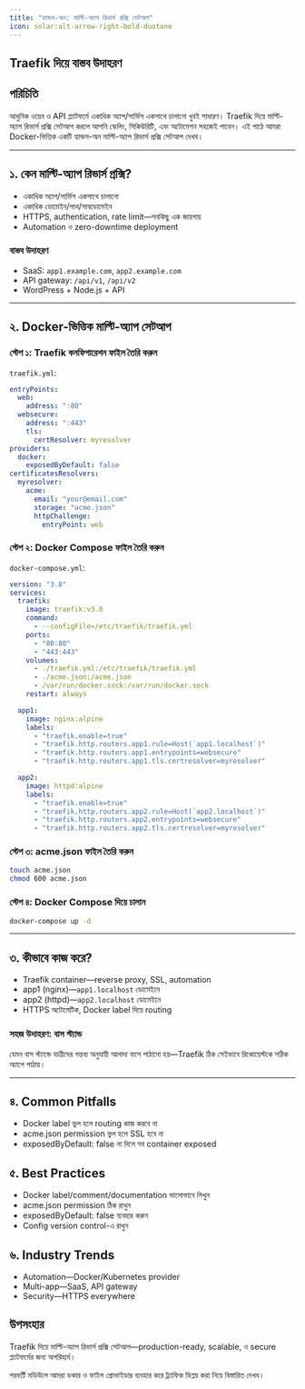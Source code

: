 ```yaml
---
title: "হ্যান্ডস-অন: মাল্টি-অ্যাপ রিভার্স প্রক্সি সেটআপ"
icon: solar:alt-arrow-right-bold-duotone
---
```


## Traefik দিয়ে বাস্তব উদাহরণ

## পরিচিতি

আধুনিক ওয়েব ও API প্ল্যাটফর্মে একাধিক অ্যাপ/সার্ভিস একসাথে চালানো খুবই সাধারণ। Traefik দিয়ে মাল্টি-অ্যাপ রিভার্স প্রক্সি সেটআপ করলে আপনি স্কেলিং, সিকিউরিটি, এবং অটোমেশন সহজেই পাবেন। এই পাঠে আমরা Docker-ভিত্তিক একটি হ্যান্ডস-অন মাল্টি-অ্যাপ রিভার্স প্রক্সি সেটআপ দেখব।

---

## ১. কেন মাল্টি-অ্যাপ রিভার্স প্রক্সি?

- একাধিক অ্যাপ/সার্ভিস একসাথে চালানো
- একাধিক ডোমেইন/পাথ/সাবডোমেইন
- HTTPS, authentication, rate limit—সবকিছু এক জায়গায়
- Automation ও zero-downtime deployment

### বাস্তব উদাহরণ
- SaaS: `app1.example.com`, `app2.example.com`
- API gateway: `/api/v1`, `/api/v2`
- WordPress + Node.js + API

---

## ২. Docker-ভিত্তিক মাল্টি-অ্যাপ সেটআপ

### স্টেপ ১: Traefik কনফিগারেশন ফাইল তৈরি করুন

`traefik.yml`:
```yaml
entryPoints:
  web:
    address: ":80"
  websecure:
    address: ":443"
    tls:
      certResolver: myresolver
providers:
  docker:
    exposedByDefault: false
certificatesResolvers:
  myresolver:
    acme:
      email: "your@email.com"
      storage: "acme.json"
      httpChallenge:
        entryPoint: web
```

### স্টেপ ২: Docker Compose ফাইল তৈরি করুন

`docker-compose.yml`:
```yaml
version: "3.8"
services:
  traefik:
    image: traefik:v3.0
    command:
      - --configFile=/etc/traefik/traefik.yml
    ports:
      - "80:80"
      - "443:443"
    volumes:
      - ./traefik.yml:/etc/traefik/traefik.yml
      - ./acme.json:/acme.json
      - /var/run/docker.sock:/var/run/docker.sock
    restart: always

  app1:
    image: nginx:alpine
    labels:
      - "traefik.enable=true"
      - "traefik.http.routers.app1.rule=Host(`app1.localhost`)"
      - "traefik.http.routers.app1.entrypoints=websecure"
      - "traefik.http.routers.app1.tls.certresolver=myresolver"

  app2:
    image: httpd:alpine
    labels:
      - "traefik.enable=true"
      - "traefik.http.routers.app2.rule=Host(`app2.localhost`)"
      - "traefik.http.routers.app2.entrypoints=websecure"
      - "traefik.http.routers.app2.tls.certresolver=myresolver"
```

### স্টেপ ৩: acme.json ফাইল তৈরি করুন

```bash
touch acme.json
chmod 600 acme.json
```

### স্টেপ ৪: Docker Compose দিয়ে চালান

```bash
docker-compose up -d
```

---

## ৩. কীভাবে কাজ করে?

- Traefik container—reverse proxy, SSL, automation
- app1 (nginx)—`app1.localhost` ডোমেইনে
- app2 (httpd)—`app2.localhost` ডোমেইনে
- HTTPS অটোমেটিক, Docker label দিয়ে routing

### সহজ উদাহরণ: বাস স্ট্যান্ড

যেমন বাস স্ট্যান্ডে যাত্রীদের গন্তব্য অনুযায়ী আলাদা বাসে পাঠানো হয়—Traefik ঠিক সেইভাবে রিকোয়েস্টকে সঠিক অ্যাপে পাঠায়।

---

## ৪. Common Pitfalls

- Docker label ভুল হলে routing কাজ করবে না
- acme.json permission ভুল হলে SSL হবে না
- exposedByDefault: false না দিলে সব container exposed

## ৫. Best Practices

- Docker label/comment/documentation ভালোভাবে লিখুন
- acme.json permission ঠিক রাখুন
- exposedByDefault: false ব্যবহার করুন
- Config version control-এ রাখুন

## ৬. Industry Trends

- Automation—Docker/Kubernetes provider
- Multi-app—SaaS, API gateway
- Security—HTTPS everywhere

## উপসংহার

Traefik দিয়ে মাল্টি-অ্যাপ রিভার্স প্রক্সি সেটআপ—production-ready, scalable, ও secure প্ল্যাটফর্মের জন্য অপরিহার্য।

পরবর্তী মডিউলে আমরা ডকার ও ফাইল প্রোভাইডার ব্যবহার করে ট্র্যাফিক ডিপ্লয় করা নিয়ে বিস্তারিত দেখব।

